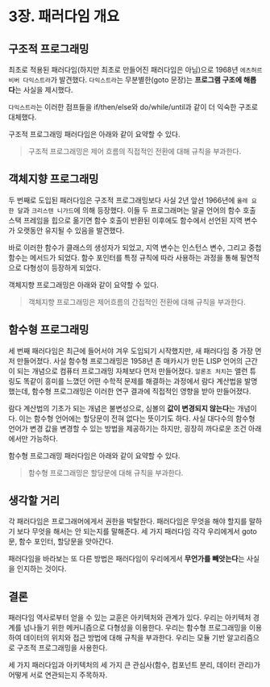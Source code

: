 # 3장. 패러다임 개요

## 구조적 프로그래밍

최초로 적용된 패러다임(하지만 최초로 만들어진 패러다임은 아님)으로 1968년 `에츠허르 비버 다익스트라`가 발견했다.
`다익스트라`는 무분별한(goto 문장)는 **프로그램 구조에 해롭다**는 사실을 제시했다.

`다익스트라`는 이러한 점프들을 if/then/else와 do/while/until과 같이 더 익숙한 구조로 대체했다.

구조적 프로그래밍 패러다임은 아래와 같이 요약할 수 있다.

> 구조적 프로그래밍은 제어 흐름의 직접적인 전환에 대해 규칙을 부과한다.

## 객체지향 프로그래밍

두 번째로 도입된 패러다임은 구조적 프로그래밍보다 사실 2년 앞선 1966년에 `올레 요한 달`과 `크리스텐 니가드`에 의해 등장했다.
이들 두 프로그래머는 알골 언어의 함수 호출 스택 프레임을 힙으로 옮기면 함수 호출이 반환된 이후에도 함수에서 선언된 지역 변수가 오랫동안 유지될 수 있음을 발견했다.

바로 이러한 함수가 클래스의 생성자가 되었고, 지역 변수는 인스턴스 변수, 그리고 중첩 함수는 메서드가 되었다.
함수 포인터를 특정 규칙에 따라 사용하는 과정을 통해 필연적으로 다형성이 등장하게 되었다.

객체지향 프로그래밍은 아래와 같이 요약할 수 있다.

> 객체지향 프로그래밍은 제어흐름의 간접적인 전환에 대해 규칙을 부과한다.

## 함수형 프로그래밍

세 번째 패러다임은 최근에 들어서야 겨우 도입되기 시작했지만, 새 패러다임 중 가장 먼저 만들어졌다.
사실 함수형 프로그래밍은 1958년 존 매카시가 만든 LISP 언어의 근간이 되는 개념으로 컴퓨터 프로그래밍 자체보다 먼저 만들어졌다. `알론조 처치`는 앨런 튜링도 똑같이 흥미를 느꼈던 어떤 수학적 문제를 해결하는 과정에서 람다 계산법을 발명했는데, 함수형 프로그래밍은 이러한 연구 결과에 직접적인 영향을 받아 만들어졌다.

람다 계산법의 기초가 되는 개념은 불변성으로, 심볼의 **값이 변경되지 않는다**는 개념이다. 이는 함수형 언어에는 할당문이 전혀 없다는 뜻이기도 하다. 사실 대다수의 함수형 언어가 변경 값을 변경할 수 있는 방법을 제공하기는 하지만, 굉장히 까다로운 조건 아래에서만 가능하다.

함수형 프로그래밍 패러다임은 아래와 같이 요약할 수 있다.

> 함수형 프로그래밍은 할당문에 대해 규칙을 부과한다.

## 생각할 거리

각 패러다임은 프로그래머에게서 권한을 박탈한다. 패러다임은 무엇을 해야 할지를 말하기 보다 무엇을 해서는 안 되는지를 말해준다. 세 가지 패러다임 각각 우리에게서 goto문, 함수 포인터, 할당문을 앗아간다.

패러다임을 바라보는 또 다른 방법은 패러다임이 우리에게서 **무언가를 빼앗는다**는 사실을 인지하는 것이다.

## 결론

패러다임 역사로부터 얻을 수 있는 교훈은 아키텍처와 관계가 있다. 우리는 아키텍처 경계를 넘나들기 위한 메커니즘으로 다형성을 이용한다. 우리는 함수형 프로그래밍을 이용하여 데이터의 위치와 접근 방법에 대해 규칙을 부과한다. 우리는 모듈 기반 알고리즘으로 구조적 프로그래밍을 사용한다.

세 가지 패러다임과 아키텍처의 세 가지 큰 관심사(함수, 컴포넌트 분리, 데이터 관리)가 어떻게 서로 연관되는지 주목하자.
